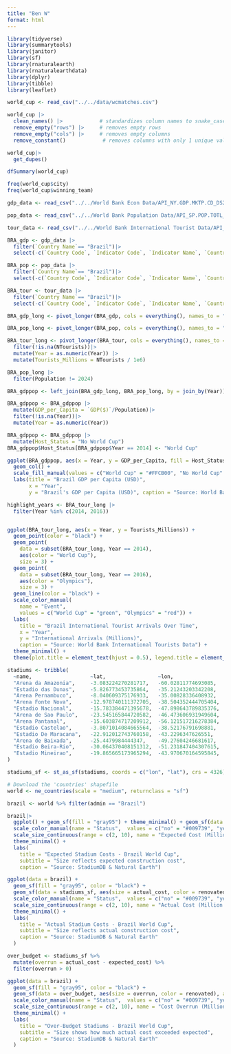 ```yaml
---
title: "Ben W"
format: html
---
```


```r
library(tidyverse)
library(summarytools)
library(janitor)
library(sf)
library(rnaturalearth)
library(rnaturalearthdata)
library(dplyr)
library(tibble)
library(leaflet)
```

```r
world_cup <- read_csv("../../data/wcmatches.csv")
```

```r

world_cup |>
  clean_names() |>            # standardizes column names to snake_case
  remove_empty("rows") |>     # removes empty rows
  remove_empty("cols") |>     # removes empty columns
  remove_constant()            # removes columns with only 1 unique value
```

```r
world_cup|>
  get_dupes()                  
```

```r
dfSummary(world_cup)
```
```r
freq(world_cup$city)
freq(world_cup$winning_team)
```





```r
gdp_data <- read_csv("../../World Bank Econ Data/API_NY.GDP.MKTP.CD_DS2_en_csv_v2_26433.csv", skip = 4)

pop_data <- read_csv("../../World Bank Population Data/API_SP.POP.TOTL_DS2_en_csv_v2_19373.csv", skip = 4)

tour_data <- read_csv("../../World Bank International Tourist Data/API_ST.INT.ARVL_DS2_en_csv_v2_19636.csv", skip = 4)
```

```r
BRA_gdp <- gdp_data |>
  filter(`Country Name`== "Brazil")|>
  select(-c(`Country Code`, `Indicator Code`, `Indicator Name`, `Country Name`))

BRA_pop <- pop_data |>
  filter(`Country Name`== "Brazil")|>
  select(-c(`Country Code`, `Indicator Code`, `Indicator Name`, `Country Name`))

BRA_tour <- tour_data |>
  filter(`Country Name`== "Brazil")|>
  select(-c(`Country Code`, `Indicator Code`, `Indicator Name`, `Country Name`))
```

```r
BRA_gdp_long <- pivot_longer(BRA_gdp, cols = everything(), names_to = "Year", values_to = "GDP($)")

BRA_pop_long <- pivot_longer(BRA_pop, cols = everything(), names_to = "Year", values_to = "Population")

BRA_tour_long <- pivot_longer(BRA_tour, cols = everything(), names_to = "Year", values_to = "NTourists")|>
  filter(!is.na(NTourists))|>
  mutate(Year = as.numeric(Year)) |>
  mutate(Tourists_Millions = NTourists / 1e6)

BRA_pop_long |>
  filter(Population != 2024)

BRA_gdppop <- left_join(BRA_gdp_long, BRA_pop_long, by = join_by(Year))
```

```r
BRA_gdppop <- BRA_gdppop |>
  mutate(GDP_per_Capita = `GDP($)`/Population)|>
  filter(!is.na(Year))|>
  mutate(Year = as.numeric(Year))
```

```r
BRA_gdppop <- BRA_gdppop |>
  mutate(Host_Status = "No World Cup")
BRA_gdppop$Host_Status[BRA_gdppop$Year == 2014] <- "World Cup"

ggplot(BRA_gdppop, aes(x = Year, y = GDP_per_Capita, fill = Host_Status)) + 
  geom_col() + 
  scale_fill_manual(values = c("World Cup" = "#FFCB00", "No World Cup" = "lightgrey")) + 
  labs(title = "Brazil GDP per Capita (USD)",
       x = "Year",
       y = "Brazil's GDP per Capita (USD)", caption = "Source: World Bank Population & GDP Data", fill = "World Cup Status") + theme_minimal() + theme(plot.title = element_text(hjust = 0.5))
```
```r
highlight_years <- BRA_tour_long |>
  filter(Year %in% c(2014, 2016))


ggplot(BRA_tour_long, aes(x = Year, y = Tourists_Millions)) +
  geom_point(color = "black") +
  geom_point(
    data = subset(BRA_tour_long, Year == 2014),
    aes(color = "World Cup"),
    size = 3) +
  geom_point(
    data = subset(BRA_tour_long, Year == 2016),
    aes(color = "Olympics"),
    size = 3) +
  geom_line(color = "black") +
  scale_color_manual(
    name = "Event",
    values = c("World Cup" = "green", "Olympics" = "red")) +
  labs(
    title = "Brazil International Tourist Arrivals Over Time",
    x = "Year",
    y = "International Arrivals (Millions)",
    caption = "Source: World Bank International Tourists Data") +
  theme_minimal() +
  theme(plot.title = element_text(hjust = 0.5), legend.title = element_text(size = 12), legend.text = element_text(size = 10))
```

```r
stadiums <- tribble(
  ~name,                   ~lat,                 ~lon,                   ~renovated, ~expected_cost, ~actual_cost,
  "Arena da Amazonia",     -3.083224270281717,   -60.02811774693085,    "no",       499,            669.5,
  "Estadio das Dunas",     -5.826773453735864,   -35.21243203342208,    "no",       400,            423,
  "Arena Pernambuco",      -8.040609375176933,   -35.00828336408932,    "no",       532,            650,
  "Arena Fonte Nova",      -12.978740111372705,  -38.504352444705404,   "no",       400,            592,
  "Estadio Nacional",      -15.783384471395678,  -47.898643789835376,   "no",       696,           1400,
  "Arena de Sao Paulo",    -23.545165844720582,  -46.473606931949604,   "no",       820,           1200,
  "Arena Pantanal",        -15.603874717209912,  -56.121517216278384,   "no",       342,            646,
  "Estadio Castelao",      -3.8071014084665564,  -38.52176791698881,    "yes",      519,            519,
  "Estadio De Maracana",   -22.912012743760158,  -43.2296347626551,     "yes",      706,           1050,
  "Arena de Baixada",      -25.4479984444347,    -49.27604246681617,    "yes",      184.6,          360,
  "Estadio Beira-Rio",     -30.064370408151312,  -51.231847404307615,   "yes",      200,            330,
  "Estadio Mineirao",      -19.865665173965294,  -43.970670164595845,   "yes",      750,            695
)
```

```r
stadiums_sf <- st_as_sf(stadiums, coords = c("lon", "lat"), crs = 4326)
```



```r
# Download the 'countries' shapefile
world <- ne_countries(scale = "medium", returnclass = "sf")

brazil <- world %>% filter(admin == "Brazil")

brazil|>
  ggplot() + geom_sf(fill = "gray95") + theme_minimal() + geom_sf(data = stadiums_sf, aes(size = expected_cost, color = renovated), alpha = 0.8) +
  scale_color_manual(name = "Status",  values = c("no" = "#009739", "yes" = "royalblue"), labels = c("Newly Built", "Renovated")) +
  scale_size_continuous(range = c(2, 10), name = "Expected Cost (Million BRL)") +
  theme_minimal() +
  labs(
    title = "Expected Stadium Costs - Brazil World Cup",
    subtitle = "Size reflects expected construction cost",
    caption = "Source: StadiumDB & Natural Earth")
```
```r
ggplot(data = brazil) +
  geom_sf(fill = "gray95", color = "black") +
  geom_sf(data = stadiums_sf, aes(size = actual_cost, color = renovated), alpha = 0.8) +
  scale_color_manual(name = "Status",  values = c("no" = "#009739", "yes" = "royalblue"), labels = c("Newly Built", "Renovated")) +
  scale_size_continuous(range = c(2, 10), name = "Actual Cost (Million BRL)") +
  theme_minimal() +
  labs(
    title = "Actual Stadium Costs - Brazil World Cup",
    subtitle = "Size reflects actual construction cost",
    caption = "Source: StadiumDB & Natural Earth"
  )

```

```r
over_budget <- stadiums_sf %>%
  mutate(overrun = actual_cost - expected_cost) %>%
  filter(overrun > 0)
```

```r
ggplot(data = brazil) +
  geom_sf(fill = "gray95", color = "black") +
  geom_sf(data = over_budget, aes(size = overrun, color = renovated), alpha = 0.85) +
  scale_color_manual(name = "Status",  values = c("no" = "#009739", "yes" = "royalblue"), labels = c("Newly Built", "Renovated")) +
  scale_size_continuous(range = c(2, 10), name = "Cost Overrun (Million BRL)") +
  theme_minimal() +
  labs(
    title = "Over-Budget Stadiums - Brazil World Cup",
    subtitle = "Size shows how much actual cost exceeded expected",
    caption = "Source: StadiumDB & Natural Earth"
  )

```
